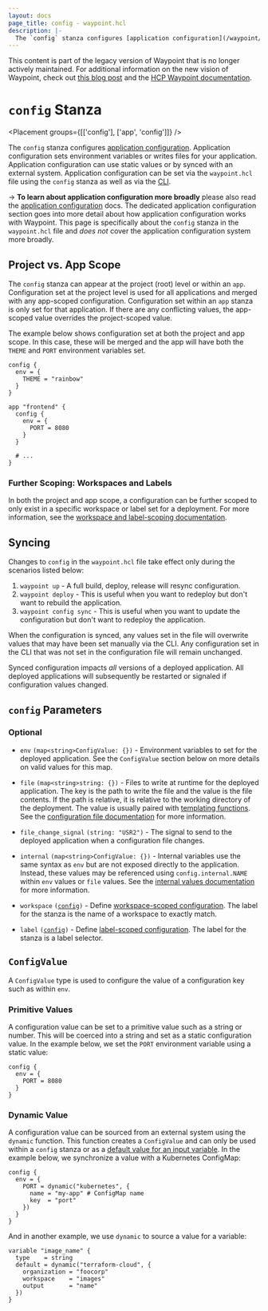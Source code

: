 ```yaml
---
layout: docs
page_title: config - waypoint.hcl
description: |-
  The `config` stanza configures [application configuration](/waypoint/docs/app-config). Application configuration sets environment variables for your application that is either statically set or synced with an external system.
---
```


<Warning>

This content is part of the legacy version of Waypoint that is no longer actively maintained. For additional information on the new vision of Waypoint, check out [this blog post](https://www.hashicorp.com/blog/a-new-vision-for-hcp-waypoint) and the [HCP Waypoint documentation](/hcp/docs/waypoint).

</Warning>

# `config` Stanza

<Placement groups={[['config'], ['app', 'config']]} />

The `config` stanza configures [application configuration](/waypoint/docs/app-config).
Application configuration sets environment variables or writes files for
your application. Application configuration can use static values or by synced
with an external system.
Application configuration can be set via the `waypoint.hcl` file using
the `config` stanza as well as via the [CLI](/waypoint/commands/config-set).

-> **To learn about application configuration more broadly** please also read the
[application configuration](/waypoint/docs/app-config) docs. The dedicated application
configuration section goes into more detail about how application configuration
works with Waypoint. This page is specifically about the `config` stanza
in the `waypoint.hcl` file and _does not_ cover the application configuration
system more broadly.

## Project vs. App Scope

The `config` stanza can appear at the project (root) level or within
an `app`. Configuration set at the project level is used for all applications
and merged with any app-scoped configuration. Configuration set within an
`app` stanza is only set for that application. If there are any conflicting
values, the app-scoped value overrides the project-scoped value.

The example below shows configuration set at both the project and app scope.
In this case, these will be merged and the app will have both the `THEME`
and `PORT` environment variables set.

```hcl
config {
  env = {
    THEME = "rainbow"
  }
}

app "frontend" {
  config {
    env = {
      PORT = 8080
    }
  }

  # ...
}
```

### Further Scoping: Workspaces and Labels

In both the project and app scope, a configuration can be further scoped
to only exist in a specific workspace or label set for a deployment.
For more information, see the
[workspace and label-scoping documentation](/waypoint/docs/app-config/scope).

## Syncing

Changes to `config` in the `waypoint.hcl` file take effect only during
the scenarios listed below:

1. `waypoint up` - A full build, deploy, release will resync configuration.
1. `waypoint deploy` - This is useful when you want to redeploy but don't
   want to rebuild the application.
1. `waypoint config sync` - This is useful when you want to update the
   configuration but don't want to redeploy the application.

When the configuration is synced, any values set in the file will overwrite
values that may have been set manually via the CLI. Any configuration set in the CLI
that was not set in the configuration file will remain unchanged.

Synced configuration impacts _all_ versions of a deployed application. All
deployed applications will subsequently be restarted or signaled if configuration values
changed.

## `config` Parameters

### Optional

- `env` `(map<string>ConfigValue: {})` - Environment variables to set
  for the deployed application. See the `ConfigValue` section below on more
  details on valid values for this map.

- `file` `(map<string>string: {})` - Files to write at runtime for the
  deployed application. The key is the path to write the file and the value
  is the file contents. If the path is relative, it is relative to the working
  directory of the deployment. The value is usually paired with
  [templating functions](/waypoint/docs/waypoint-hcl/functions/template). See
  the [configuration file documentation](/waypoint/docs/app-config/files) for more information.

- `file_change_signal` `(string: "USR2")` - The signal to send to the deployed
  application when a configuration file changes.

- `internal` `(map<string>ConfigValue: {})` - Internal variables use the
  same syntax as `env` but are not exposed directly to the application. Instead,
  these values may be referenced using `config.internal.NAME` within `env`
  values or `file` values. See the
  [internal values documentation](/waypoint/docs/app-config/internal) for more information.

- `workspace` <code>([config](#config-parameters))</code> - Define
  [workspace-scoped configuration](/waypoint/docs/app-config/scope#workspace-scoping).
  The label for the stanza is the name of a workspace to exactly match.

- `label` <code>([config](#config-parameters))</code> - Define
  [label-scoped configuration](/waypoint/docs/app-config/scope#label-scoping).
  The label for the stanza is a label selector.

## `ConfigValue`

A `ConfigValue` type is used to configure the value of a configuration key
such as within `env`.

### Primitive Values

A configuration value can be set to a primitive value such as a string
or number. This will be coerced into a string and set as a static configuration
value. In the example below, we set the `PORT` environment variable using
a static value:

```hcl
config {
  env = {
    PORT = 8080
  }
}
```

### Dynamic Value

A configuration value can be sourced from an external system using the
`dynamic` function. This function creates a `ConfigValue` and can only be used
within a `config` stanza or as a
[default value for an input variable](/waypoint/docs/waypoint-hcl/variables/dynamic).
In the example below, we synchronize a value with a Kubernetes ConfigMap:

```hcl
config {
  env = {
    PORT = dynamic("kubernetes", {
      name = "my-app" # ConfigMap name
      key  = "port"
    })
  }
}
```

And in another example, we use `dynamic` to source a value for a variable:

```hcl
variable "image_name" {
  type    = string
  default = dynamic("terraform-cloud", {
    organization = "foocorp"
    workspace    = "images"
    output       = "name"
  })
}
```
